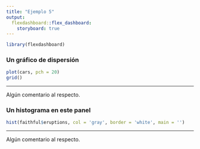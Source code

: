 ```yaml
---
title: "Ejemplo 5"
output: 
  flexdashboard::flex_dashboard:
    storyboard: true
---
```


```r
library(flexdashboard)
```


### Un gráfico de dispersión 

```r
plot(cars, pch = 20)
grid()
```

---

Algún comentario al respecto.

### Un histograma en este panel

```r
hist(faithful$eruptions, col = 'gray', border = 'white', main = '')
```

---

Algún comentario al respecto.
